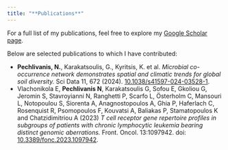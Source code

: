 ```yaml
---
title: "**Publications**"
---
```


For a full list of my publications, feel free to explore my [Google Scholar page](https://scholar.google.com/citations?hl=en&user=kUXXu4IAAAAJ&view_op=list_works&sortby=pubdate).

Below are selected publications to which I have contributed:

-   **Pechlivanis, N.**, Karakatsoulis, G., Kyritsis, K. et al. *Microbial co-occurrence network demonstrates spatial and climatic trends for global soil diversity.* Sci Data 11, 672 (2024). [10.1038/s41597-024-03528-1](https://doi.org/10.1038/s41597-024-03528-1).
-   Vlachonikola E, **Pechlivanis N**, Karakatsoulis G, Sofou E, Gkoliou G, Jeromin S, Stavroyianni N, Ranghetti P, Scarfo L, Österholm C, Mansouri L, Notopoulou S, Siorenta A, Anagnostopoulos A, Ghia P, Haferlach C, Rosenquist R, Psomopoulos F, Kouvatsi A, Baliakas P, Stamatopoulos K and Chatzidimitriou A (2023) *T cell receptor gene repertoire profiles in subgroups of patients with chronic lymphocytic leukemia bearing distinct genomic aberrations.* Front. Oncol. 13:1097942. doi: [10.3389/fonc.2023.1097942](https://www.frontiersin.org/journals/oncology/articles/10.3389/fonc.2023.1097942/full).
